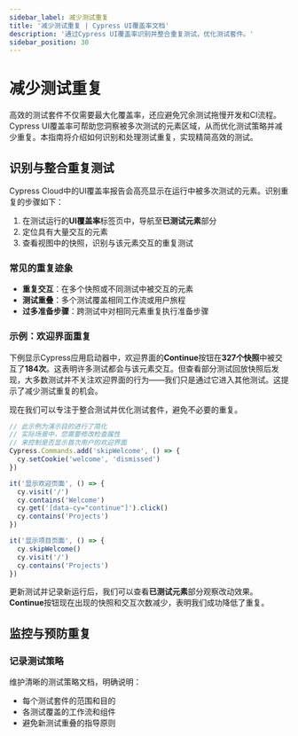 ```yaml
---
sidebar_label: 减少测试重复
title: '减少测试重复 | Cypress UI覆盖率文档'
description: '通过Cypress UI覆盖率识别并整合重复测试，优化测试套件。'
sidebar_position: 30
---
```


<ProductHeading product="ui-coverage" />

# 减少测试重复

高效的测试套件不仅需要最大化覆盖率，还应避免冗余测试拖慢开发和CI流程。Cypress UI覆盖率可帮助您洞察被多次测试的元素区域，从而优化测试策略并减少重复。本指南将介绍如何识别和处理测试重复，实现精简高效的测试。

## 识别与整合重复测试

Cypress Cloud中的UI覆盖率报告会高亮显示在运行中被多次测试的元素。识别重复的步骤如下：

1. 在测试运行的**UI覆盖率**标签页中，导航至**已测试元素**部分
1. 定位具有大量交互的元素
1. 查看视图中的快照，识别与该元素交互的重复测试

<DocsImage
  src="/img/ui-coverage/guides/cypress-ui-coverage-tested-elements-with-high-interactions.png"
  alt="Cypress Cloud截图显示Cypress应用的欢迎界面，其中Continue按钮被高亮并标注了它在快照中出现的次数"
/>

### 常见的重复迹象

- **重复交互**：在多个快照或不同测试中被交互的元素
- **测试重叠**：多个测试覆盖相同工作流或用户旅程
- **过多准备步骤**：跨测试中对相同元素重复执行准备步骤

### 示例：欢迎界面重复

下例显示Cypress应用启动器中，欢迎界面的**Continue**按钮在**327个快照**中被交互了**184次**。这表明许多测试都会与该元素交互。但查看部分测试回放快照后发现，大多数测试并不关注欢迎界面的行为——我们只是通过它进入其他测试。这提示了减少测试重复的机会。

<DocsImage
  src="/img/ui-coverage/guides/cypress-ui-coverage-test-duplication-welcome-screen-example.png"
  alt="Cypress Cloud截图显示一个具有大量快照和交互次数的按钮"
/>

现在我们可以专注于整合测试并优化测试套件，避免不必要的重复。

```js
// 此示例为演示目的进行了简化
// 实际场景中，您需要修改检查属性
// 来控制是否显示首次用户的欢迎界面
Cypress.Commands.add('skipWelcome', () => {
  cy.setCookie('welcome', 'dismissed')
})

it('显示欢迎页面', () => {
  cy.visit('/')
  cy.contains('Welcome')
  cy.get('[data-cy="continue"]').click()
  cy.contains('Projects')
})

it('显示项目页面', () => {
  cy.skipWelcome()
  cy.visit('/')
  cy.contains('Projects')
})
```

更新测试并记录新运行后，我们可以查看**已测试元素**部分观察改动效果。**Continue**按钮现在出现的快照和交互次数减少，表明我们成功降低了重复。

<DocsImage
  src="/img/ui-coverage/guides/cypress-ui-coverage-test-duplication-example-after.png"
  alt="Cypress Cloud截图显示减少测试重复后元素的快照和交互情况"
/>

## 监控与预防重复

### 记录测试策略

维护清晰的测试策略文档，明确说明：

- 每个测试套件的范围和目的
- 各测试覆盖的工作流和组件
- 避免新测试重叠的指导原则
